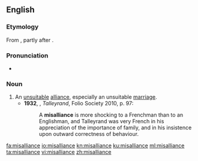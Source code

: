 ==English==
===Etymology===
From {{prefix|mis|alliance|lang=en}}, partly after {{etyl|fr|en}} {{term|mésalliance}}.

===Pronunciation===
*{{a|UK}} {{IPA|/ˌmɪsəˈlaɪəns/|lang=en}}

===Noun===
{{en-noun}}

# An [[unsuitable]] [[alliance]], especially an unsuitable [[marriage]]. {{defdate|from 18th c.}}
#*'''1932''', {{w|Duff Cooper}}, ''Talleyrand'', Folio Society 2010, p. 97:
#*:A '''misalliance''' is more shocking to a Frenchman than to an Englishman, and Talleyrand was very French in his appreciation of the importance of family, and in his insistence upon outward correctness of behaviour.

[[fa:misalliance]]
[[io:misalliance]]
[[kn:misalliance]]
[[ku:misalliance]]
[[ml:misalliance]]
[[ta:misalliance]]
[[vi:misalliance]]
[[zh:misalliance]]